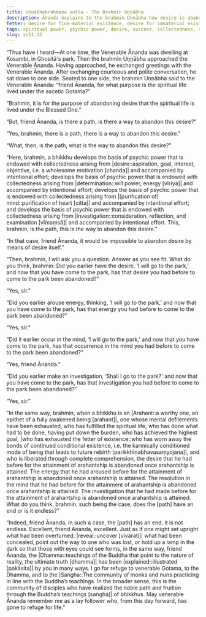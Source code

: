 ```yaml
---
title: Uṇṇābhabrāhmaṇa sutta - The Brahmin Uṇṇābha
description: Ānanda explains to the brahmin Uṇṇābha how desire is abandoned by developing the four bases of psychic powers.
fetter: desire for fine-material existence, desire for immaterial existence, conceit, restlessness, ignorance
tags: spiritual power, psychic power, desire, success, collectedness, aspiration, persistence, energy, mind, investigation, reflection, close examination, sn, sn45-56, sn51
slug: sn51.15
---
```


“Thus have I heard—At one time, the Venerable Ānanda was dwelling at Kosambi, in Ghositā's park. Then the brahmin Uṇṇābha approached the Venerable Ānanda. Having approached, he exchanged greetings with the Venerable Ānanda. After exchanging courteous and polite conversation, he sat down to one side. Seated to one side, the brahmin Uṇṇābha said to the Venerable Ānanda: “friend Ānanda, for what purpose is the spiritual life lived under the ascetic Gotama?”

“Brahmin, it is for the purpose of abandoning desire that the spiritual life is lived under the Blessed One.”

“But, friend Ānanda, is there a path, is there a way to abandon this desire?”

“Yes, brahmin, there is a path, there is a way to abandon this desire.”

“What, then, is the path, what is the way to abandon this desire?”

“Here, brahmin, a bhikkhu develops the basis of psychic power that is endowed with collectedness arising from |desire::aspiration, goal, interest, objective, i.e. a wholesome motivation [chanda]| and accompanied by intentional effort; develops the basis of psychic power that is endowed with collectedness arising from |determination::will power, energy [vīriya]| and accompanied by intentional effort; develops the basis of psychic power that is endowed with collectedness arising from |[purification of] mind::purification of heart [citta]| and accompanied by intentional effort; and develops the basis of psychic power that is endowed with collectedness arising from |investigation::consideration, reflection, and examination [vīmaṃsā]| and accompanied by intentional effort. This, brahmin, is the path, this is the way to abandon this desire.”

“In that case, friend Ānanda, it would be impossible to abandon desire by means of desire itself.”

“Then, brahmin, I will ask you a question. Answer as you see fit. What do you think, brahmin: Did you earlier have the desire, ‘I will go to the park,’ and now that you have come to the park, has that desire you had before to come to the park been abandoned?”

“Yes, sir.”

“Did you earlier arouse energy, thinking, ‘I will go to the park,’ and now that you have come to the park, has that energy you had before to come to the park been abandoned?”

“Yes, sir.”

“Did it earlier occur in the mind, ‘I will go to the park,’ and now that you have come to the park, has that occurrence in the mind you had before to come to the park been abandoned?”

“Yes, friend Ānanda.”

“Did you earlier make an investigation, ‘Shall I go to the park?' and now that you have come to the park, has that investigation you had before to come to the park been abandoned?”

“Yes, sir.”

“In the same way, brahmin, when a bhikkhu is an |Arahant::a worthy one, an epithet of a fully awakened being [arahant]|, one whose mental defilements have been exhausted, who has fulfilled the spiritual life, who has done what had to be done, having put down the burden, who has achieved the highest goal, |who has exhausted the fetter of existence::who has worn away the bonds of continued conditional existence, i.e. the karmically conditioned mode of being that leads to future rebirth [parikkhīṇabhavasaṃyojana]|, and who is liberated through complete comprehension, the desire that he had before for the attainment of arahantship is abandoned once arahantship is attained. The energy that he had aroused before for the attainment of arahantship is abandoned once arahantship is attained. The resolution in the mind that he had before for the attainment of arahantship is abandoned once arahantship is attained. The investigation that he had made before for the attainment of arahantship is abandoned once arahantship is attained. What do you think, brahmin, such being the case, does the [path] have an end or is it endless?”

“Indeed, friend Ānanda, in such a case, the [path] has an end, it is not endless. Excellent, friend Ānanda, excellent. Just as if one might set upright what had been overturned, |reveal::uncover [vivarati]| what had been concealed, point out the way to one who was lost, or hold up a lamp in the dark so that those with eyes could see forms, in the same way, friend Ānanda, the |Dhamma::teachings of the Buddha that point to the nature of reality, the ultimate truth [dhamma]| has been |explained::illustrated [pakāsita]| by you in many ways. I go for refuge to venerable Gotama, to the Dhamma, and to the |Saṅgha::The community of monks and nuns practicing in line with the Buddha’s teachings. In the broader sense, this is the community of disciples who have realized the noble path and fruition through the Buddha’s teachings [saṅgha]| of bhikkhus. May venerable Ānanda remember me as a lay follower who, from this day forward, has gone to refuge for life.”